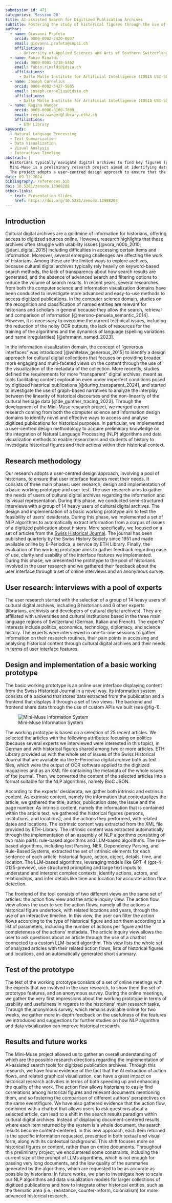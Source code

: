 ```yaml
---
submission_id: 471
categories: 'Session 2B'
title: AI-assisted Search for Digitized Publication Archives
subtitle: Fostering the study of historical figures through the use of Natural Language Processing (NLP) and data visualization techniques
author:
  - name: Giovanni Profeta
    orcid: 0000-0002-2420-0037
    email: giovanni.profeta@supsi.ch
    affiliations:
      - University of Applied Sciences and Arts of Southern Switzerland (SUPSI)
  - name: Fabio Rinaldi
    orcid: 0000-0001-5718-5462
    email: fabio.rinaldi@idsia.ch
    affiliations:
      - Dalle Molle Institute for Artificial Intelligence (IDSIA USI-SUPSI)
  - name: Joseph Cornelius
    orcid: 0000-0002-5427-5005
    email: joseph.cornelius@idsia.ch
    affiliations:
      - Dalle Molle Institute for Artificial Intelligence (IDSIA USI-SUPSI)
  - name: Regina Wanger
    orcid: 0009-0006-8189-7009
    email: regina.wanger@library.ethz.ch
    affiliations:
      - ETH Library
keywords:
  - Natural Language Processing
  - Text Summarization
  - Data Visualization
  - Visual Analysis
  - Interactive Timeline
abstract: |
  Historians typically navigate digital archives to find key figures (people, institutions, etc.) and understand the impact of their actions on history. However, cultural digital archives, relying on keyword-based search methods, often can yield numerous but imprecise results about key figures across various sources. This makes it difficult for historians to comprehend the chronological and contextual facts around a historical figure.
  Mini-Muse is a preliminary research project aimed at identifying data visualization models and user interface features that help researchers and students of history explore historical figures and their actions in context. The project leverages Natural Language Processing (NLP) algorithms and data visualization techniques. NLP algorithms extract metadata from unstructured text and generate structured data about key figures. Data visualization techniques further assist by enabling visual analysis of each figure's timeline and its relationships.
  The project adopts a user-centred design approach to ensure that the AI-assisted search system meets the needs of historians. Preliminary analysis of the gathered results suggests that the introduction of an "action flow view”, a user interface that provides interactive timelines displaying historical figure's actions, holds great promise.
date: 09-12-2024
bibliography: references.bib
doi: 10.5281/zenodo.13908208
other-links:
  - text: Presentation Slides
    href: https://doi.org/10.5281/zenodo.13908208
---
```


## Introduction

Cultural digital archives are a goldmine of information for historians, offering access to digitized sources online. However, research highlights that these archives often struggle with usability issues [@vora_n00b_2010; @dani_digital_2015] including difficulties in accessing certain items and information. Moreover, several emerging challenges are affecting the work of historians. Among these are the limited ways to explore archives, because cultural digital archives typically rely heavily on keyword-based search methods, the lack of transparency about how search results are generated, and the absence of advanced search and filtering options to reduce the volume of search results.
In recent years, several researches from both the computer science and information visualization domains have been conducted to investigate more advanced and easy-to-use methods to access digitized publications. In the computer science domain, studies on the recognition and classification of named entities are relevant for historians and scholars in general because they allow the search, retrieval and comparison of information [@merono-penuela_semantic_2014]. However, it is necessary to overcome the current technical issues, including the reduction of the noisy OCR outputs, the lack of resources for the training of the algorithms and the dynamics of language (spelling variations and name irregularities) [@ehrmann_named_2023].

In the information visualization domain, the concept of “generous interfaces” was introduced [@whitelaw_generous_2015] to identify a design approach for cultural digital collections that focuses on providing broader, more engaging and multi-faceted views on the content through the use of the visualization of the metadata of the collection. More recently, studies defined the requirements for more “transparent” digital archives, meant as tools facilitating content exploration even under imperfect conditions posed by digitized historical publications [@during_transparent_2024], and started to investigate the use of graph-based narratives to analyze the interplay between the linearity of historical discourses and the non-linearity of the cultural heritage data [@de_gunther_tracing_2023].
Through the development of the Mini-Muse research project, we merged current research coming from both the computer science and information design domains to identify novel and effective ways to access and analyse digitized publications for historical purposes. In particular, we implemented a user-centred design methodology to acquire preliminary knowledge on the integration of Natural Language Processing (NLP) algorithms and data visualization methods to enable researchers and students of history to investigate historical figures and their actions within their historical context.

## Research methodology
Our research adopts a user-centred design approach, involving a pool of historians, to ensure that user interface features meet their needs. It consists of three main phases: user research, design and implementation of a basic working prototype and user test.
The user research aims to gather the needs of users of cultural digital archives regarding the information and its visual representation. During this phase, we conducted semi-structured interviews with a group of 14 heavy users of cultural digital archives.
The design and implementation of a basic working prototype aim to test the feasibility of users’ desiderata. During this phase, we implemented a set of NLP algorithms to automatically extract information from a corpus of issues of a digitized publication about history. More specifically, we focused on a set of articles from the [Swiss Historical Journal](https://www.e-periodica.ch/digbib/volumes?UID=szg-006). The journal has been published quarterly by the Swiss History Society since 1951 and made available online by E-Periodica, a service by ETH Library.
Finally, the evaluation of the working prototype aims to gather feedback regarding ease of use, clarity and usability of the interface features we implemented. During this phase, we presented the prototype to the pool of historians involved in the user research and we gathered their feedback about the user interface through a set of online interviews and an anonymous survey.

## User research: interviews with a pool of experts
The user research started with the selection of a group of 14 heavy users of cultural digital archives, including 8 historians and 6 other experts (librarians, archivists and developers of cultural digital archives). They are affiliated with universities and cultural institutions based in the three main language regions of Switzerland (German, Italian and French). The experts’ interests include politics, economics, technology, diplomacy, and science history.
The experts were interviewed in one-to-one sessions to gather information on their research routines, their pain points in accessing and analysing historical content through cultural digital archives and their needs in terms of user interface features.

## Design and implementation of a basic working prototype
The basic working prototype is an online user interface displaying content from the Swiss Historical Journal in a novel way. Its information system consists of a backend that stores data extracted from the publication and a frontend that displays it through a set of two views. The backend and frontend share data through the use of custom APIs we built (see @fig-1).

![Mini-Muse Information System](images/mini-muse-information-system.png){#fig-1}

The working prototype is based on a selection of 25 recent articles. We selected the articles with the following attributes: focusing on politics (because several experts we interviewed were interested in this topic), in German and with historical figures shared among two or more articles.
ETH Library provided us with the whole set of issues of the Swiss Historical Journal that are available via the E-Periodica digital archive both as text files, which were the output of OCR software applied to the digitized magazines and as an XML file containing the metadata of the whole issues of the journal. Then, we converted the content of the selected articles into a format suitable for the NLP algorithms, namely BioC JSON.

According to the experts’ desiderata, we gather both intrinsic and extrinsic content. As extrinsic content, namely the information that contextualizes the article, we gathered the title, author, publication date, the issue and the page number. As intrinsic content, namely the information that is contained within the article text, we gathered the historical figures (persons, institutions, and locations), and the actions they performed, with related dates and locations.
The extrinsic content was extracted from the XML file provided by ETH-Library. The intrinsic content was extracted automatically through the implementation of an assembly of NLP algorithms consisting of two main parts: rule-based algorithms and LLM-based algorithms. The rule-based algorithms, including text Parsing, NER, Dependency Parsing, and Rule-Based Systems, extracted the set of intrinsic elements for each sentence of each article: historical figure, action, object, details, time, and location. The LLM-based algorithms, leveraging models like GPT-4 (gpt-4-0125-preview), use structured prompting and large text inputs to understand and interpret complex contexts, identify actions, actors, and relationships, and infer details like time and location for accurate action flow detection.

The frontend of the tool consists of two different views on the same set of articles: the action flow view and the article inquiry view. The action flow view allows the user to see the action flows, namely all the actions a historical figure undertook, with related locations and years, through the use of an interactive timeline. In this view, the user can filter the action flows according to the type of historical figure and sort them according to a list of parameters, including the number of actions per figure and the completeness of the actions’ metadata.
The article inquiry view allows the user to ask questions about an article through the use of a chatbot connected to a custom LLM-based algorithm. This view lists the whole set of analyzed articles with their related action flows, lists of historical figures and locations, and an automatically generated short summary.

## Test of the prototype
The test of the working prototype consists of a set of online meetings with the experts that we involved in the user research, to show them the set of prototype features, and an anonymous survey. During the online meetings, we gather the very first impressions about the working prototype in terms of usability and usefulness in regards to the historians’ main research tasks. Through the anonymous survey, which remains available online for two weeks, we gather more in-depth feedback on the usefulness of the features we introduced and suggestions for further studies on how NLP algorithm and data visualization can improve historical research.

## Results and future works
The Mini-Muse project allowed us to gather an overall understanding of which are the possible research directions regarding the implementation of AI-assisted search tools for digitized publication archives. Through this research, we have found evidence of the fact that the AI extraction of action flows, and related graphical visualization, can have a great impact on historical research activities in terms of both speeding up and enhancing the quality of the work. The action flow allows historians to easily find correlations among historical figures and relevant documents mentioning them, and so fostering the comparison of different authors' perspectives on the same event/figure.
We have also gathered evidence that the action flow, combined with a chatbot that allows users to ask questions about a selected article, can lead to a shift in the search results paradigm within cultural digital archives. Instead of displaying document-centered results, where each item returned by the system is a whole document, the search results become content-centered. In this new approach, each item returned is the specific information requested, presented in both textual and visual form, along with its contextual background. This shift focuses more on historical figures or content, rather than on entire documents.
Throughout this preliminary project, we encountered some constraints, including the current size of the prompt of LLMs algorithms, which is not enough for passing very long documents, and the low quality of the summaries generated by the algorithms, which are requested to be as accurate as possible by historians. 
In future works, we plan to investigate how to scale our NLP algorithms and data visualization models for larger collections of digitized publications and how to integrate other historical entities, such as the thematic area (i.e.: resistance, counter-reform, colonialism) for more advanced historical research.
